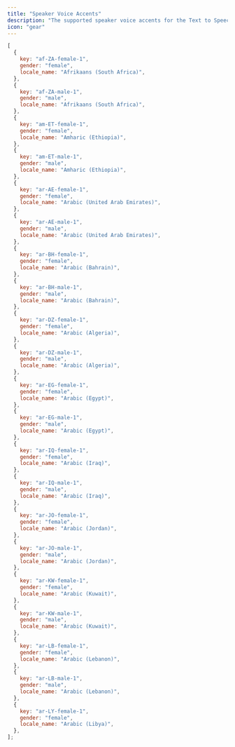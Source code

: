 ```yaml
---
title: "Speaker Voice Accents"
description: "The supported speaker voice accents for the Text to Speech API."
icon: "gear"
---
```


```javascript
[
  {
    key: "af-ZA-female-1",
    gender: "female",
    locale_name: "Afrikaans (South Africa)",
  },
  {
    key: "af-ZA-male-1",
    gender: "male",
    locale_name: "Afrikaans (South Africa)",
  },
  {
    key: "am-ET-female-1",
    gender: "female",
    locale_name: "Amharic (Ethiopia)",
  },
  {
    key: "am-ET-male-1",
    gender: "male",
    locale_name: "Amharic (Ethiopia)",
  },
  {
    key: "ar-AE-female-1",
    gender: "female",
    locale_name: "Arabic (United Arab Emirates)",
  },
  {
    key: "ar-AE-male-1",
    gender: "male",
    locale_name: "Arabic (United Arab Emirates)",
  },
  {
    key: "ar-BH-female-1",
    gender: "female",
    locale_name: "Arabic (Bahrain)",
  },
  {
    key: "ar-BH-male-1",
    gender: "male",
    locale_name: "Arabic (Bahrain)",
  },
  {
    key: "ar-DZ-female-1",
    gender: "female",
    locale_name: "Arabic (Algeria)",
  },
  {
    key: "ar-DZ-male-1",
    gender: "male",
    locale_name: "Arabic (Algeria)",
  },
  {
    key: "ar-EG-female-1",
    gender: "female",
    locale_name: "Arabic (Egypt)",
  },
  {
    key: "ar-EG-male-1",
    gender: "male",
    locale_name: "Arabic (Egypt)",
  },
  {
    key: "ar-IQ-female-1",
    gender: "female",
    locale_name: "Arabic (Iraq)",
  },
  {
    key: "ar-IQ-male-1",
    gender: "male",
    locale_name: "Arabic (Iraq)",
  },
  {
    key: "ar-JO-female-1",
    gender: "female",
    locale_name: "Arabic (Jordan)",
  },
  {
    key: "ar-JO-male-1",
    gender: "male",
    locale_name: "Arabic (Jordan)",
  },
  {
    key: "ar-KW-female-1",
    gender: "female",
    locale_name: "Arabic (Kuwait)",
  },
  {
    key: "ar-KW-male-1",
    gender: "male",
    locale_name: "Arabic (Kuwait)",
  },
  {
    key: "ar-LB-female-1",
    gender: "female",
    locale_name: "Arabic (Lebanon)",
  },
  {
    key: "ar-LB-male-1",
    gender: "male",
    locale_name: "Arabic (Lebanon)",
  },
  {
    key: "ar-LY-female-1",
    gender: "female",
    locale_name: "Arabic (Libya)",
  },
];
```

